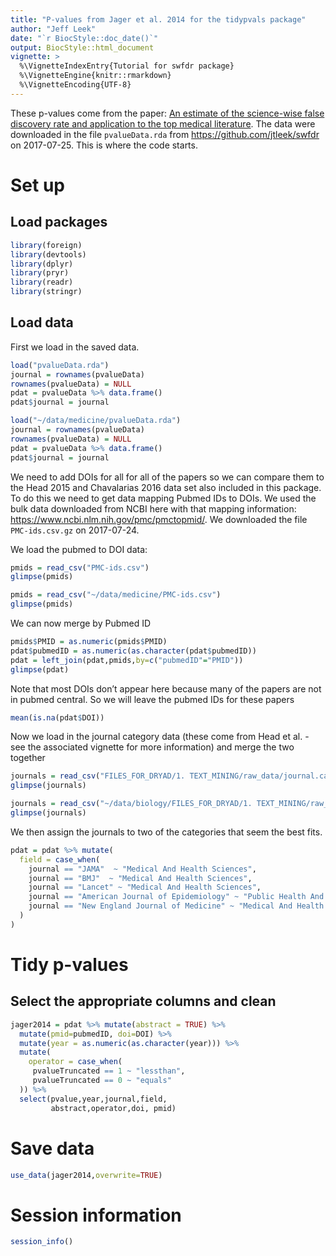 ```yaml
---
title: "P-values from Jager et al. 2014 for the tidypvals package"
author: "Jeff Leek"
date: "`r BiocStyle::doc_date()`"
output: BiocStyle::html_document
vignette: >
  %\VignetteIndexEntry{Tutorial for swfdr package}
  %\VignetteEngine{knitr::rmarkdown}
  %\VignetteEncoding{UTF-8}
---
```


These p-values come from the paper: [An estimate of the science-wise false discovery rate and application to the top medical literature](https://academic.oup.com/biostatistics/article/15/1/1/244509/An-estimate-of-the-science-wise-false-discovery). The data were downloaded in the file `pvalueData.rda` from [https://github.com/jtleek/swfdr](https://github.com/jtleek/swfdr) on 2017-07-25. This is where the code starts. 

# Set up

## Load packages

```r
library(foreign)
library(devtools)
library(dplyr)
library(pryr)
library(readr)
library(stringr)
```

## Load data

First we load in the saved data. 

```r
load("pvalueData.rda")
journal = rownames(pvalueData)
rownames(pvalueData) = NULL
pdat = pvalueData %>% data.frame()
pdat$journal = journal
```

```r
load("~/data/medicine/pvalueData.rda")
journal = rownames(pvalueData)
rownames(pvalueData) = NULL
pdat = pvalueData %>% data.frame()
pdat$journal = journal
```


We need to add DOIs for all for all of the papers so we can compare them to the Head 2015 and Chavalarias 2016 data set also included in this package. To do this we need to get data mapping Pubmed IDs to DOIs. We used the bulk data downloaded from NCBI here with that mapping information: [https://www.ncbi.nlm.nih.gov/pmc/pmctopmid/](https://www.ncbi.nlm.nih.gov/pmc/pmctopmid/). We downloaded the file `PMC-ids.csv.gz` on 2017-07-24. 

We load the pubmed to DOI data:

```r
pmids = read_csv("PMC-ids.csv")
glimpse(pmids)
```


```r
pmids = read_csv("~/data/medicine/PMC-ids.csv")
glimpse(pmids)
```


We can now merge by Pubmed ID

```r
pmids$PMID = as.numeric(pmids$PMID)
pdat$pubmedID = as.numeric(as.character(pdat$pubmedID))
pdat = left_join(pdat,pmids,by=c("pubmedID"="PMID"))
glimpse(pdat)
```


Note that most DOIs don't appear here because many of the papers are not in pubmed central. So we will leave the pubmed IDs for these papers

```r
mean(is.na(pdat$DOI))
```

Now we load in the journal category data (these come from Head et al. - see the associated vignette for more information) and merge the two together

```r
journals = read_csv("FILES_FOR_DRYAD/1. TEXT_MINING/raw_data/journal.categories.csv")
glimpse(journals)
```

```r
journals = read_csv("~/data/biology/FILES_FOR_DRYAD/1. TEXT_MINING/raw_data/journal.categories.csv")
glimpse(journals)
```


We then assign the journals to two of the categories that seem the best fits. 

```r
pdat = pdat %>% mutate(
  field = case_when(
    journal == "JAMA"  ~ "Medical And Health Sciences",
    journal == "BMJ"  ~ "Medical And Health Sciences",
    journal == "Lancet" ~ "Medical And Health Sciences",
    journal == "American Journal of Epidemiology" ~ "Public Health And Health Services",
    journal == "New England Journal of Medicine" ~ "Medical And Health Sciences" 
  )
)
```


# Tidy p-values

 
## Select the appropriate columns and clean

```r
jager2014 = pdat %>% mutate(abstract = TRUE) %>% 
  mutate(pmid=pubmedID, doi=DOI) %>%
  mutate(year = as.numeric(as.character(year))) %>%
  mutate(
    operator = case_when(
     pvalueTruncated == 1 ~ "lessthan",
     pvalueTruncated == 0 ~ "equals" 
  )) %>%
  select(pvalue,year,journal,field,
         abstract,operator,doi, pmid)
```


# Save data

```r
use_data(jager2014,overwrite=TRUE)
```

# Session information


```r
session_info()
```

